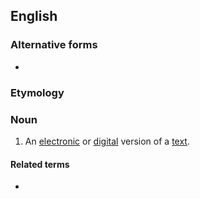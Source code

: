 {{also|etext}}
==English==

===Alternative forms===
* {{l|en|etext}}

===Etymology===
{{prefix|en|e|text}}

===Noun===
{{wikipedia}}
{{en-noun}}

# An [[electronic]] or [[digital]] version of a [[text]].

====Related terms====
* {{l|en|e-book}}
